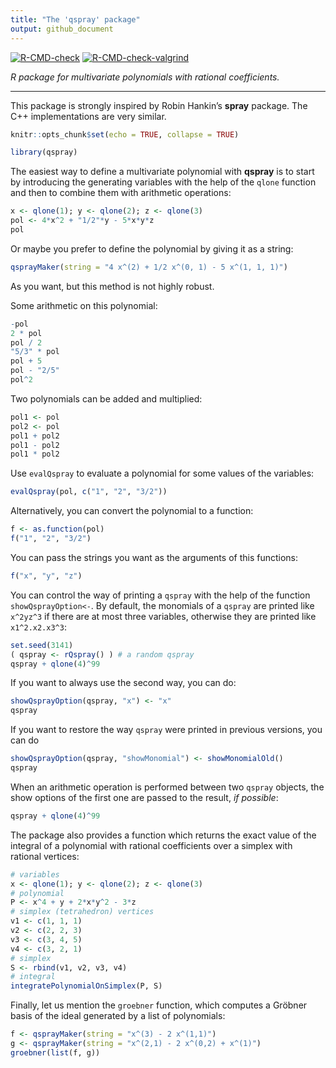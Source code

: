 ```yaml
---
title: "The 'qspray' package"
output: github_document
---
```


<!-- badges: start -->
[![R-CMD-check](https://github.com/stla/qspray/workflows/R-CMD-check/badge.svg)](https://github.com/stla/qspray/actions)
[![R-CMD-check-valgrind](https://github.com/stla/qspray/actions/workflows/R-CMD-check-valgrind.yaml/badge.svg)](https://github.com/stla/qspray/actions/workflows/R-CMD-check-valgrind.yaml)
<!-- badges: end -->

*R package for multivariate polynomials with rational coefficients.*

___

This package is strongly inspired by Robin Hankin's **spray** package. 
The C++ implementations are very similar.

```r
knitr::opts_chunk$set(echo = TRUE, collapse = TRUE)
```

```r
library(qspray)
```

The easiest way to define a multivariate polynomial with **qspray** is to start 
by introducing the generating variables with the help of the `qlone` function 
and then to combine them with arithmetic operations:

```r
x <- qlone(1); y <- qlone(2); z <- qlone(3)
pol <- 4*x^2 + "1/2"*y - 5*x*y*z
pol
```

Or maybe you prefer to define the polynomial by giving it as a string:

```r
qsprayMaker(string = "4 x^(2) + 1/2 x^(0, 1) - 5 x^(1, 1, 1)")
```

As you want, but this method is not highly robust.

Some arithmetic on this polynomial:

```r
-pol
2 * pol
pol / 2
"5/3" * pol
pol + 5
pol - "2/5"
pol^2
```

Two polynomials can be added and multiplied:

```r
pol1 <- pol
pol2 <- pol
pol1 + pol2
pol1 - pol2
pol1 * pol2
```

Use `evalQspray` to evaluate a polynomial for some values of the variables:

```r
evalQspray(pol, c("1", "2", "3/2"))
```

Alternatively, you can convert the polynomial to a function:

```r
f <- as.function(pol)
f("1", "2", "3/2")
```

You can pass the strings you want as the arguments of this functions:

```r
f("x", "y", "z")
```

You can control the way of printing a `qspray` with the help of the function 
`showQsprayOption<-`. By default, the monomials of a `qspray` are printed like 
`x^2yz^3` if there are at most three variables, otherwise they are printed like
`x1^2.x2.x3^3`: 

```r
set.seed(3141)
( qspray <- rQspray() ) # a random qspray
qspray + qlone(4)^99
```

If you want to always use the second way, you can do:

```r
showQsprayOption(qspray, "x") <- "x"
qspray
```

If you want to restore the way `qspray` were printed in previous versions, 
you can do

```r
showQsprayOption(qspray, "showMonomial") <- showMonomialOld()
qspray
```

When an arithmetic operation is performed between two `qspray` objects, 
the show options of the first one are passed to the result, *if possible*:

```r
qspray + qlone(4)^99
```


The package also provides a function which returns the exact value of the 
integral of a polynomial with rational coefficients over a simplex with 
rational vertices:

```r
# variables
x <- qlone(1); y <- qlone(2); z <- qlone(3)
# polynomial
P <- x^4 + y + 2*x*y^2 - 3*z
# simplex (tetrahedron) vertices
v1 <- c(1, 1, 1)
v2 <- c(2, 2, 3)
v3 <- c(3, 4, 5)
v4 <- c(3, 2, 1)
# simplex
S <- rbind(v1, v2, v3, v4)
# integral
integratePolynomialOnSimplex(P, S)
```

Finally, let us mention the `groebner` function, which computes a Gröbner 
basis of the ideal generated by a list of polynomials:

```r
f <- qsprayMaker(string = "x^(3) - 2 x^(1,1)")
g <- qsprayMaker(string = "x^(2,1) - 2 x^(0,2) + x^(1)")
groebner(list(f, g))
```

